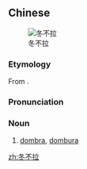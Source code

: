 ==Chinese==
{{zh-forms}}
[[File:Dombra1.jpg|thumbnail|冬不拉]]

===Etymology===
From {{etyl|kk|zh}} {{m|kk|домбыра}}.

===Pronunciation===
{{zh-pron
|m=dōng不lā
|cat=n
}}

===Noun===
{{zh-noun}}

# [[dombra]], [[dombura]] {{gloss|a Kazakh stringed instrument}}

{{zh-cat|Musical instruments}}

[[zh:冬不拉]]